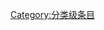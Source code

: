 {{catmore1|[[Wikipedia:可再生能源专题|Wikipedia:可再生能源专题]]}}
{{Articles by Quality|topic=可再生能源|project=可再生能源|format=TOC}}
{{emptycat}}

[[Category:分类级条目|Category:分类级条目]]